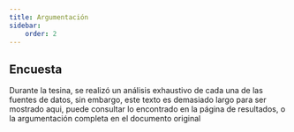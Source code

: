 ```yaml
---
title: Argumentación
sidebar:
    order: 2
---
```



## Encuesta
Durante la tesina, se realizó un análisis exhaustivo de cada una de las fuentes de datos, sin embargo, este texto es demasiado largo 
para ser mostrado aqui, puede consultar lo encontrado en la página de resultados, o la argumentación
completa en el documento original


<LinkCard title='Documento original' href='https://docs.google.com/document/d/1BGHtmtiWrjELcR0WRV5Xrud7-VzG8LdHymcPb1vCltM/edit?usp=sharing'/>

<LinkCard title='Resultados' href='/contenido/resultados/resultados'/>
